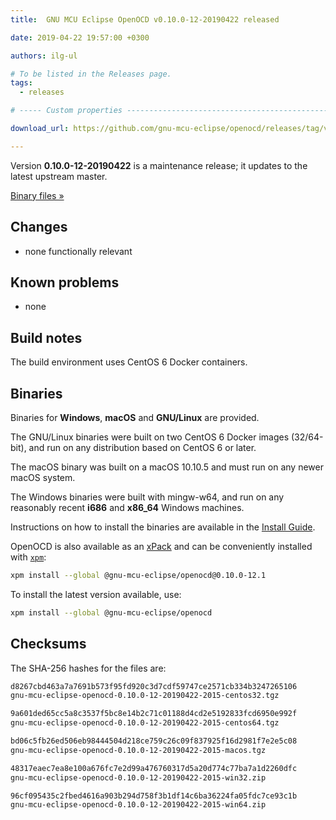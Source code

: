 ```yaml
---
title:  GNU MCU Eclipse OpenOCD v0.10.0-12-20190422 released

date: 2019-04-22 19:57:00 +0300

authors: ilg-ul

# To be listed in the Releases page.
tags:
  - releases

# ----- Custom properties -----------------------------------------------------

download_url: https://github.com/gnu-mcu-eclipse/openocd/releases/tag/v0.10.0-12-20190422/

---
```


Version **0.10.0-12-20190422** is a maintenance release; it updates to the
latest upstream master.

<!-- truncate -->

<p><a href={ frontMatter.download_url }>Binary files »</a></p>

## Changes

* none functionally relevant

## Known problems

* none

## Build notes

The build environment uses CentOS 6 Docker containers.

## Binaries

Binaries for **Windows**, **macOS** and **GNU/Linux** are provided.

The GNU/Linux binaries were built on two CentOS 6 Docker images (32/64-bit),
and run on any distribution based on CentOS 6 or later.

The macOS binary was built on a macOS 10.10.5 and must run on any newer
macOS system.

The Windows binaries were built with mingw-w64, and run on any reasonably
recent **i686** and **x86_64** Windows machines.

Instructions on how to install the binaries are available in
the [Install Guide](/docs/install/).

OpenOCD is also available as an
[xPack](https://www.npmjs.com/package/@gnu-mcu-eclipse/openocd) and can
be conveniently installed with [`xpm`](https://www.npmjs.com/package/xpm):

```sh
xpm install --global @gnu-mcu-eclipse/openocd@0.10.0-12.1
```

To install the latest version available, use:

```sh
xpm install --global @gnu-mcu-eclipse/openocd
```

## Checksums

The SHA-256 hashes for the files are:

```txt
d8267cbd463a7a7691b573f95fd920c3d7cdf59747ce2571cb334b3247265106
gnu-mcu-eclipse-openocd-0.10.0-12-20190422-2015-centos32.tgz

9a601ded65cc5a8c3537f5bc8e14b2c71c01188d4cd2e5192833fcd6950e992f
gnu-mcu-eclipse-openocd-0.10.0-12-20190422-2015-centos64.tgz

bd06c5fb26ed506eb98444504d218ce759c26c09f837925f16d2981f7e2e5c08
gnu-mcu-eclipse-openocd-0.10.0-12-20190422-2015-macos.tgz

48317eaec7ea8e100a676fc7e2d99a476760317d5a20d774c77ba7a1d2260dfc
gnu-mcu-eclipse-openocd-0.10.0-12-20190422-2015-win32.zip

96cf095435c2fbed4616a903b294d758f3b1df14c6ba36224fa05fdc7ce93c1b
gnu-mcu-eclipse-openocd-0.10.0-12-20190422-2015-win64.zip
```

